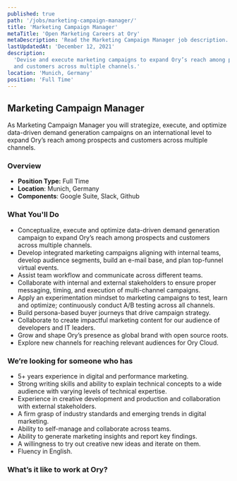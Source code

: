 ```yaml
---
published: true
path: '/jobs/marketing-campaign-manager/'
title: 'Marketing Campaign Manager'
metaTitle: 'Open Marketing Careers at Ory'
metaDescription: 'Read the Marketing Campaign Manager job description.'
lastUpdatedAt: 'December 12, 2021'
description:
  'Devise and execute marketing campaigns to expand Ory’s reach among prospects
  and customers across multiple channels.'
location: 'Munich, Germany'
position: 'Full Time'
---
```



## Marketing Campaign Manager

<About />

As Marketing Campaign Manager you will strategize, execute, and optimize
data-driven demand generation campaigns on an international level to expand
Ory’s reach among prospects and customers across multiple channels.

### Overview

- **Position Type:** Full Time
- **Location**: Munich, Germany
- **Components**: Google Suite, Slack, Github

### What You'll Do

- Conceptualize, execute and optimize data-driven demand generation campaign to
  expand Ory’s reach among prospects and customers across multiple channels.
- Develop integrated marketing campaigns aligning with internal teams, develop
  audience segments, build an e-mail base, and plan top-funnel virtual events.
- Assist team workflow and communicate across different teams.
- Collaborate with internal and external stakeholders to ensure proper
  messaging, timing, and execution of multi-channel campaigns.
- Apply an experimentation mindset to marketing campaigns to test, learn and
  optimize; continuously conduct A/B testing across all channels.
- Build persona-based buyer journeys that drive campaign strategy.
- Collaborate to create impactful marketing content for our audience of
  developers and IT leaders.
- Grow and shape Ory’s presence as global brand with open source roots.
- Explore new channels for reaching relevant audiences for Ory Cloud.

### We’re looking for someone who has

- 5+ years experience in digital and performance marketing.
- Strong writing skills and ability to explain technical concepts to a wide
  audience with varying levels of technical expertise.
- Experience in creative development and production and collaboration with
  external stakeholders.
- A firm grasp of industry standards and emerging trends in digital marketing.
- Ability to self-manage and collaborate across teams.
- Ability to generate marketing insights and report key findings.
- A willingness to try out creative new ideas and iterate on them.
- Fluency in English.

### What’s it like to work at Ory?

<WorkAtOry />
